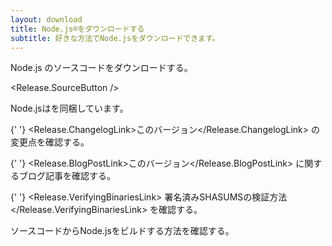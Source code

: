 ```yaml
---
layout: download
title: Node.js®をダウンロードする
subtitle: 好きな方法でNode.jsをダウンロードできます。
---
```


<section>
  Node.js <Release.VersionDropdown />のソースコードをダウンロードする。

  <Release.SourceButton />
</section>

<section>
  Node.jsは<Release.NpmLink />を同梱しています。

{' '}
<Release.ChangelogLink>このバージョン</Release.ChangelogLink>
の変更点を確認する。

{' '}
<Release.BlogPostLink>このバージョン</Release.BlogPostLink>
に関するブログ記事を確認する。

{' '}
<Release.VerifyingBinariesLink>
  署名済みSHASUMSの検証方法
</Release.VerifyingBinariesLink>
を確認する。

ソースコードから<LinkWithArrow href="https://github.com/nodejs/node/blob/main/BUILDING.md#building-nodejs-on-supported-platforms">Node.jsをビルドする方法</LinkWithArrow>を確認する。

</section>
